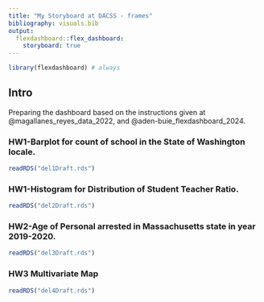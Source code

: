 ```yaml
---
title: "My Storyboard at DACSS - frames"
bibliography: visuals.bib
output: 
  flexdashboard::flex_dashboard:
    storyboard: true
---
```


```r
library(flexdashboard) # always
```

## Intro {.sidebar}

Preparing the dashboard based on the instructions given at @magallanes_reyes_data_2022, and @aden-buie_flexdashboard_2024.

### HW1-Barplot for count of school in the State of Washington locale.

```r
readRDS("del1Draft.rds")
```

### HW1-Histogram for Distribution of Student Teacher Ratio.

```r
readRDS("del2Draft.rds")
```

### HW2-Age of Personal arrested in Massachusetts state in year 2019-2020.

```r
readRDS("del3Draft.rds")
```

### HW3 Multivariate Map

```r
readRDS("del4Draft.rds")
```






### 
